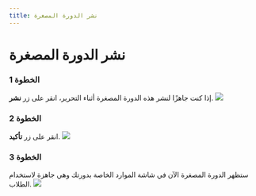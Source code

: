 ---
title: نشر الدورة المصغرة
---


# نشر الدورة المصغرة

### الخطوة 1
إذا كنت جاهزًا لنشر هذه الدورة المصغرة أثناء التحرير، انقر على زر **نشر**.
![](/ar/img/ulearning/admin/Publishing_micro_course.png)

### الخطوة 2
انقر على زر **تأكيد**.
![](/ar/img/ulearning/admin/Publishing_micro_course_2.png)

### الخطوة 3
ستظهر الدورة المصغرة الآن في شاشة الموارد الخاصة بدورتك وهي جاهزة لاستخدام الطلاب.
![](/ar/img/ulearning/admin/Publishing_micro_course_3.png)
